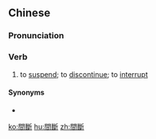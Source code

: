 {{also|间断}}
==Chinese==
{{zh-forms|s=间断}}

===Pronunciation===
{{zh-pron
|m=jiànduàn,jiānduàn,2nb=nonstandard variant
|c=gaan3 dyun6
|cat=v
}}

===Verb===
{{zh-verb}}

# to [[suspend]]; to [[discontinue]]; to [[interrupt]]

====Synonyms====
* {{zh-l|中斷}}

[[ko:間斷]]
[[hu:間斷]]
[[zh:間斷]]
